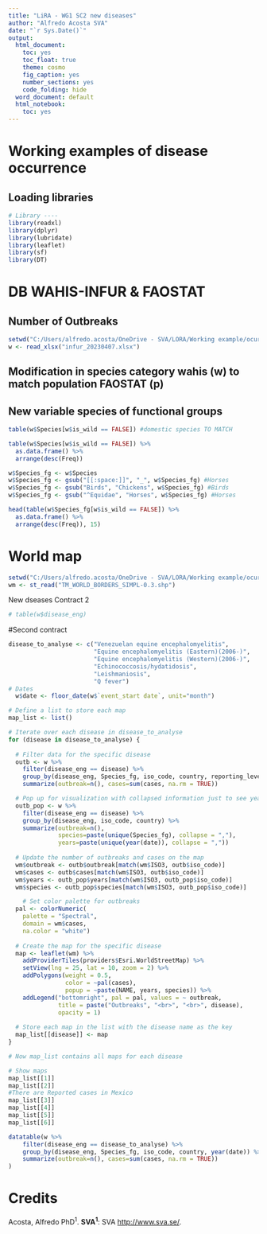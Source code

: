 ---
title: "LiRA - WG1 SC2 new diseases"
author: "Alfredo Acosta SVA"
date: "`r Sys.Date()`"
output:
  html_document: 
    toc: yes
    toc_float: true
    theme: cosmo
    fig_caption: yes
    number_sections: yes
    code_folding: hide
  word_document: default
  html_notebook: 
    toc: yes
---
# Working examples of disease occurrence
## Loading libraries 

```{r }
# Library ----
library(readxl)
library(dplyr)
library(lubridate)
library(leaflet)
library(sf)
library(DT)
```

# DB WAHIS-INFUR & FAOSTAT 
## Number of Outbreaks
```{r warning=FALSE}
setwd("C:/Users/alfredo.acosta/OneDrive - SVA/LORA/Working example/ocurrence_of_disease/")
w <- read_xlsx("infur_20230407.xlsx")
```

## Modification in species category wahis (w) to match population  FAOSTAT (p)
## New variable species of functional groups
```{r include=FALSE}
table(w$Species[w$is_wild == FALSE]) #domestic species TO MATCH

table(w$Species[w$is_wild == FALSE]) %>% 
  as.data.frame() %>% 
  arrange(desc(Freq))

w$Species_fg <- w$Species
w$Species_fg <- gsub("[[:space:]]", "_", w$Species_fg) #Horses
w$Species_fg <- gsub("Birds", "Chickens", w$Species_fg) #Birds
w$Species_fg <- gsub("^Equidae", "Horses", w$Species_fg) #Horses

head(table(w$Species_fg[w$is_wild == FALSE]) %>% 
  as.data.frame() %>% 
  arrange(desc(Freq)), 15)

```

# World map
```{r}
setwd("C:/Users/alfredo.acosta/OneDrive - SVA/LORA/Working example/ocurrence_of_disease/")
wm <- st_read("TM_WORLD_BORDERS_SIMPL-0.3.shp")

```
New dseases Contract 2
```{r}
# table(w$disease_eng)
```

#Second contract
```{r}
disease_to_analyse <- c("Venezuelan equine encephalomyelitis", 
                        "Equine encephalomyelitis (Eastern)(2006-)", 
                        "Equine encephalomyelitis (Western)(2006-)",
                        "Echinococcosis/hydatidosis",
                        "Leishmaniosis",
                        "Q fever")
# Dates
  w$date <- floor_date(w$`event_start date`, unit="month")

```

```{r}
# Define a list to store each map
map_list <- list()

# Iterate over each disease in disease_to_analyse
for (disease in disease_to_analyse) {
  
  # Filter data for the specific disease
  outb <- w %>% 
    filter(disease_eng == disease) %>% 
    group_by(disease_eng, Species_fg, iso_code, country, reporting_level) %>% 
    summarize(outbreak=n(), cases=sum(cases, na.rm = TRUE))

  # Pop up for visualization with collapsed information just to see years and species showing the number of cases
  outb_pop <- w %>% 
    filter(disease_eng == disease) %>% 
    group_by(disease_eng, iso_code, country) %>% 
    summarize(outbreak=n(), 
              species=paste(unique(Species_fg), collapse = ","), 
              years=paste(unique(year(date)), collapse = ","))
    
  # Update the number of outbreaks and cases on the map
  wm$outbreak <- outb$outbreak[match(wm$ISO3, outb$iso_code)]
  wm$cases <- outb$cases[match(wm$ISO3, outb$iso_code)]
  wm$years <- outb_pop$years[match(wm$ISO3, outb_pop$iso_code)]
  wm$species <- outb_pop$species[match(wm$ISO3, outb_pop$iso_code)]

    # Set color palette for outbreaks
  pal <- colorNumeric(
    palette = "Spectral",
    domain = wm$cases, 
    na.color = "white")
  
  # Create the map for the specific disease
  map <- leaflet(wm) %>%
    addProviderTiles(providers$Esri.WorldStreetMap) %>%
    setView(lng = 25, lat = 10, zoom = 2) %>%
    addPolygons(weight = 0.5, 
                color = ~pal(cases),
                popup = ~paste(NAME, years, species)) %>% 
    addLegend("bottomright", pal = pal, values = ~ outbreak,
              title = paste("Outbreaks", "<br>", "<br>", disease),
              opacity = 1)
  
  # Store each map in the list with the disease name as the key
  map_list[[disease]] <- map
}

# Now map_list contains all maps for each disease
```



```{r}
# Show maps
map_list[[1]]
map_list[[2]]
#There are Reported cases in Mexico
map_list[[3]]
map_list[[4]]
map_list[[5]]
map_list[[6]]

```

```{r}
datatable(w %>% 
    filter(disease_eng == disease_to_analyse) %>% 
    group_by(disease_eng, Species_fg, iso_code, country, year(date)) %>% 
    summarize(outbreak=n(), cases=sum(cases, na.rm = TRUE))
)
```

# Credits 
Acosta, Alfredo PhD<sup>1</sup>. 
**SVA<sup>1</sup>**: SVA <http://www.sva.se/>. 